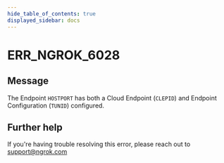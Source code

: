```yaml
---
hide_table_of_contents: true
displayed_sidebar: docs
---
```



# ERR_NGROK_6028

## Message

The Endpoint `HOSTPORT` has both a Cloud Endpoint (`CLEPID`) and Endpoint Configuration (`TUNID`) configured.

<ErrorDetails error="err_ngrok_6028" />

## Further help

If you're having trouble resolving this error, please reach out to [support@ngrok.com](mailto:support@ngrok.com?subject=Help%20with%20ERR_NGROK_6028)
